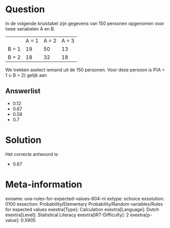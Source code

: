 Question
========

In de volgende kruistabel zijn gegevens van 150 personen opgenomen voor
twee variabelen A en B.

  ------- ------- ------- -------
          A = 1   A = 2   A = 3
  B = 1   19      50      13
  B = 2   18      32      18
  ------- ------- ------- -------

We trekken aselect iemand uit de 150 personen. Voor deze persoon is P(A
= 1 ∪ B = 2) gelijk aan

Answerlist
----------

* 0.12
* 0.67
* 0.58
* 0.7

Solution
========

Het correcte antwoord is: 

* 0.67

Meta-information
================
exname: uva-rules-for-expected-values-604-nl
extype: schoice
exsolution: 0100
exsection: Probability/Elementary Probability/Random variables/Rules for expected values
exextra[Type]: Calculation
exextra[Language]: Dutch
exextra[Level]: Statistical Literacy
exextra[IRT-Difficulty]: 2
exextra[p-value]: 0.5905

